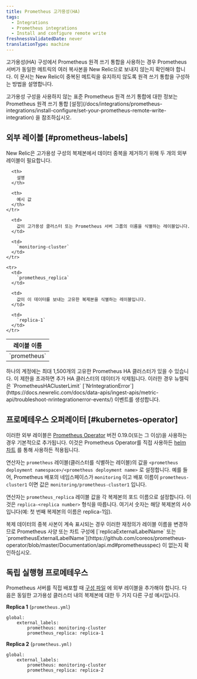 ```yaml
---
title: Prometheus 고가용성(HA)
tags:
  - Integrations
  - Prometheus integrations
  - Install and configure remote write
freshnessValidatedDate: never
translationType: machine
---
```


고가용성(HA) 구성에서 Prometheus 원격 쓰기 통합을 사용하는 경우 Prometheus 서버가 동일한 메트릭의 여러 복사본을 New Relic으로 보내지 않는지 확인해야 합니다. 이 문서는 New Relic이 중복된 메트릭을 유지하지 않도록 원격 쓰기 통합을 구성하는 방법을 설명합니다.

<Callout variant="tip">
  고가용성 구성을 사용하지 않는 표준 Prometheus 원격 쓰기 통합에 대한 정보는 Prometheus 원격 쓰기 통합 [설정](/docs/integrations/prometheus-integrations/install-configure/set-your-prometheus-remote-write-integration) 을 참조하십시오.
</Callout>

## 외부 레이블 [#prometheus-labels]

New Relic은 고가용성 구성의 복제본에서 데이터 중복을 제거하기 위해 두 개의 외부 레이블이 필요합니다.

<table>
  <thead>
    <tr>
      <th>
        레이블 이름
      </th>

      <th>
        설명
      </th>

      <th>
        예시 값
      </th>
    </tr>
  </thead>

  <tbody>
    <tr>
      <td>
        `prometheus`
      </td>

      <td>
        값이 고가용성 클러스터 또는 Prometheus 서버 그룹의 이름을 식별하는 레이블입니다.
      </td>

      <td>
        `monitoring-cluster`
      </td>
    </tr>

    <tr>
      <td>
        `prometheus_replica`
      </td>

      <td>
        값이 이 데이터를 보내는 고유한 복제본을 식별하는 레이블입니다.
      </td>

      <td>
        `replica-1`
      </td>
    </tr>
  </tbody>
</table>

<Callout variant="caution">
  하나의 계정에는 최대 1,500개의 고유한 Prometheus HA 클러스터가 있을 수 있습니다. 이 제한을 초과하면 추가 HA 클러스터의 데이터가 삭제됩니다. 이러한 경우 뉴렐릭은 `PrometheusHAClusterLimit` [`NrIntegrationError`](https://docs.newrelic.com/docs/data-apis/ingest-apis/metric-api/troubleshoot-nrintegrationerror-events/) 이벤트를 생성합니다.
</Callout>

## 프로메테우스 오퍼레이터 [#kubernetes-operator]

이러한 외부 레이블은 [Prometheus Operator](https://github.com/coreos/prometheus-operator) 버전 0.19.0(또는 그 이상)을 사용하는 경우 기본적으로 추가됩니다. 이것은 Prometheus Operator를 직접 사용하든 [helm 차트](https://hub.helm.sh/charts/stable/prometheus-operator) 를 통해 사용하든 적용됩니다.

연산자는 `prometheus` 레이블(클러스터를 식별하는 레이블)의 값을 `<prometheus deployment namespace>/<prometheus deployment name>` 로 설정합니다. 예를 들어, Prometheus 배포의 네임스페이스가 `monitoring` 이고 배포 이름이 `prometheus-cluster1` 이면 값은 `monitoring/prometheus-cluster1` 입니다.

연산자는 `prometheus_replica` 레이블 값을 각 복제본의 포드 이름으로 설정합니다. 이것은 `replica-<replica number>` 형식을 따릅니다. 여기서 숫자는 해당 복제본의 서수입니다(예: 첫 번째 복제본의 이름은 replica-1임).

<Callout variant="tip">
  복제 데이터의 중복 사본이 계속 표시되는 경우 이러한 재정의가 레이블 이름을 변경하므로 Prometheus 사양 또는 차트 구성에 [`replicaExternalLabelName` 또는 `prometheusExternalLabelName`](https://github.com/coreos/prometheus-operator/blob/master/Documentation/api.md#prometheusspec) 이 없는지 확인하십시오.
</Callout>

## 독립 실행형 프로메테우스

Prometheus 서버를 직접 배포할 때 [구성 파일](https://prometheus.io/docs/prometheus/latest/configuration/configuration/) 에 외부 레이블을 추가해야 합니다. 다음은 동일한 고가용성 클러스터 내의 복제본에 대한 두 가지 다른 구성 예시입니다.

<DNT>**Replica 1**</DNT> (`prometheus.yml`)

```
global:
	external_labels:
		prometheus: monitoring-cluster
		prometheus_replica: replica-1
```

<DNT>**Replica 2**</DNT> (`prometheus.yml)`

```
global:
	external_labels:
		prometheus: monitoring-cluster
		prometheus_replica: replica-2
```